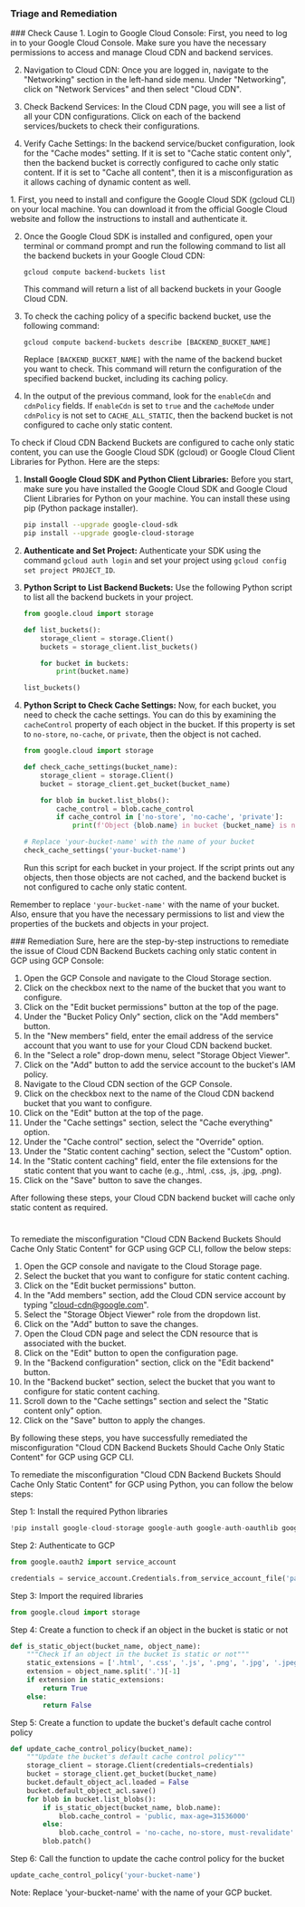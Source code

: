 
### Triage and Remediation
<Tabs>

<Tab title='Cause'>
### Check Cause
<AccordionGroup>
<Accordion title='Using Console' defaultOpen='true'>
1. Login to Google Cloud Console: First, you need to log in to your Google Cloud Console. Make sure you have the necessary permissions to access and manage Cloud CDN and backend services.

2. Navigation to Cloud CDN: Once you are logged in, navigate to the "Networking" section in the left-hand side menu. Under "Networking", click on "Network Services" and then select "Cloud CDN".

3. Check Backend Services: In the Cloud CDN page, you will see a list of all your CDN configurations. Click on each of the backend services/buckets to check their configurations.

4. Verify Cache Settings: In the backend service/bucket configuration, look for the "Cache modes" setting. If it is set to "Cache static content only", then the backend bucket is correctly configured to cache only static content. If it is set to "Cache all content", then it is a misconfiguration as it allows caching of dynamic content as well.
</Accordion>

<Accordion title='Using CLI'>
1. First, you need to install and configure the Google Cloud SDK (gcloud CLI) on your local machine. You can download it from the official Google Cloud website and follow the instructions to install and authenticate it.

2. Once the Google Cloud SDK is installed and configured, open your terminal or command prompt and run the following command to list all the backend buckets in your Google Cloud CDN:

   ```
   gcloud compute backend-buckets list
   ```
   This command will return a list of all backend buckets in your Google Cloud CDN.

3. To check the caching policy of a specific backend bucket, use the following command:

   ```
   gcloud compute backend-buckets describe [BACKEND_BUCKET_NAME]
   ```
   Replace `[BACKEND_BUCKET_NAME]` with the name of the backend bucket you want to check. This command will return the configuration of the specified backend bucket, including its caching policy.

4. In the output of the previous command, look for the `enableCdn` and `cdnPolicy` fields. If `enableCdn` is set to `true` and the `cacheMode` under `cdnPolicy` is not set to `CACHE_ALL_STATIC`, then the backend bucket is not configured to cache only static content.
</Accordion>

<Accordion title='Using Python'>
To check if Cloud CDN Backend Buckets are configured to cache only static content, you can use the Google Cloud SDK (gcloud) or Google Cloud Client Libraries for Python. Here are the steps:

1. **Install Google Cloud SDK and Python Client Libraries:**
   Before you start, make sure you have installed the Google Cloud SDK and Google Cloud Client Libraries for Python on your machine. You can install these using pip (Python package installer).

   ```bash
   pip install --upgrade google-cloud-sdk
   pip install --upgrade google-cloud-storage
   ```

2. **Authenticate and Set Project:**
   Authenticate your SDK using the command `gcloud auth login` and set your project using `gcloud config set project PROJECT_ID`.

3. **Python Script to List Backend Buckets:**
   Use the following Python script to list all the backend buckets in your project.

   ```python
   from google.cloud import storage

   def list_buckets():
       storage_client = storage.Client()
       buckets = storage_client.list_buckets()

       for bucket in buckets:
           print(bucket.name)

   list_buckets()
   ```

4. **Python Script to Check Cache Settings:**
   Now, for each bucket, you need to check the cache settings. You can do this by examining the `cacheControl` property of each object in the bucket. If this property is set to `no-store`, `no-cache`, or `private`, then the object is not cached.

   ```python
   from google.cloud import storage

   def check_cache_settings(bucket_name):
       storage_client = storage.Client()
       bucket = storage_client.get_bucket(bucket_name)

       for blob in bucket.list_blobs():
           cache_control = blob.cache_control
           if cache_control in ['no-store', 'no-cache', 'private']:
               print(f'Object {blob.name} in bucket {bucket_name} is not cached.')

   # Replace 'your-bucket-name' with the name of your bucket
   check_cache_settings('your-bucket-name')
   ```

   Run this script for each bucket in your project. If the script prints out any objects, then those objects are not cached, and the backend bucket is not configured to cache only static content.

Remember to replace `'your-bucket-name'` with the name of your bucket. Also, ensure that you have the necessary permissions to list and view the properties of the buckets and objects in your project.
</Accordion>

</AccordionGroup>
</Tab>
<Tab title='Remediation'>
### Remediation

<AccordionGroup>
<Accordion title='Using Console' defaultOpen='true'>
Sure, here are the step-by-step instructions to remediate the issue of Cloud CDN Backend Buckets caching only static content in GCP using GCP Console:

1. Open the GCP Console and navigate to the Cloud Storage section.
2. Click on the checkbox next to the name of the bucket that you want to configure.
3. Click on the "Edit bucket permissions" button at the top of the page.
4. Under the "Bucket Policy Only" section, click on the "Add members" button.
5. In the "New members" field, enter the email address of the service account that you want to use for your Cloud CDN backend bucket.
6. In the "Select a role" drop-down menu, select "Storage Object Viewer".
7. Click on the "Add" button to add the service account to the bucket's IAM policy.
8. Navigate to the Cloud CDN section of the GCP Console.
9. Click on the checkbox next to the name of the Cloud CDN backend bucket that you want to configure.
10. Click on the "Edit" button at the top of the page.
11. Under the "Cache settings" section, select the "Cache everything" option.
12. Under the "Cache control" section, select the "Override" option.
13. Under the "Static content caching" section, select the "Custom" option.
14. In the "Static content caching" field, enter the file extensions for the static content that you want to cache (e.g., .html, .css, .js, .jpg, .png).
15. Click on the "Save" button to save the changes.

After following these steps, your Cloud CDN backend bucket will cache only static content as required.

#
</Accordion>

<Accordion title='Using CLI'>
To remediate the misconfiguration "Cloud CDN Backend Buckets Should Cache Only Static Content" for GCP using GCP CLI, follow the below steps:

1. Open the GCP console and navigate to the Cloud Storage page.
2. Select the bucket that you want to configure for static content caching.
3. Click on the "Edit bucket permissions" button.
4. In the "Add members" section, add the Cloud CDN service account by typing "cloud-cdn@google.com".
5. Select the "Storage Object Viewer" role from the dropdown list.
6. Click on the "Add" button to save the changes.
7. Open the Cloud CDN page and select the CDN resource that is associated with the bucket.
8. Click on the "Edit" button to open the configuration page.
9. In the "Backend configuration" section, click on the "Edit backend" button.
10. In the "Backend bucket" section, select the bucket that you want to configure for static content caching.
11. Scroll down to the "Cache settings" section and select the "Static content only" option.
12. Click on the "Save" button to apply the changes.

By following these steps, you have successfully remediated the misconfiguration "Cloud CDN Backend Buckets Should Cache Only Static Content" for GCP using GCP CLI.
</Accordion>

<Accordion title='Using Python'>
To remediate the misconfiguration "Cloud CDN Backend Buckets Should Cache Only Static Content" for GCP using Python, you can follow the below steps:

Step 1: Install the required Python libraries

```python
!pip install google-cloud-storage google-auth google-auth-oauthlib google-auth-httplib2
```

Step 2: Authenticate to GCP

```python
from google.oauth2 import service_account

credentials = service_account.Credentials.from_service_account_file('path/to/service_account.json')
```

Step 3: Import the required libraries

```python
from google.cloud import storage
```

Step 4: Create a function to check if an object in the bucket is static or not

```python
def is_static_object(bucket_name, object_name):
    """Check if an object in the bucket is static or not"""
    static_extensions = ['.html', '.css', '.js', '.png', '.jpg', '.jpeg', '.gif', '.bmp', '.ico', '.pdf', '.svg', '.woff', '.woff2', '.ttf', '.eot', '.json']
    extension = object_name.split('.')[-1]
    if extension in static_extensions:
        return True
    else:
        return False
```

Step 5: Create a function to update the bucket's default cache control policy

```python
def update_cache_control_policy(bucket_name):
    """Update the bucket's default cache control policy"""
    storage_client = storage.Client(credentials=credentials)
    bucket = storage_client.get_bucket(bucket_name)
    bucket.default_object_acl.loaded = False
    bucket.default_object_acl.save()
    for blob in bucket.list_blobs():
        if is_static_object(bucket_name, blob.name):
            blob.cache_control = 'public, max-age=31536000'
        else:
            blob.cache_control = 'no-cache, no-store, must-revalidate'
        blob.patch()
```

Step 6: Call the function to update the cache control policy for the bucket

```python
update_cache_control_policy('your-bucket-name')
```

Note: Replace 'your-bucket-name' with the name of your GCP bucket.
</Accordion>

</AccordionGroup>
</Tab>
</Tabs>
